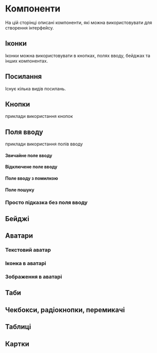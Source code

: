 


# Компоненти

На цій сторінці описані компоненти, які можна використовувати для створення інтерфейсу.

## Іконки

Іконки можна використовувати в кнопках, полях вводу, бейджах та інших
компонентах.

<IconExample />

## Посилання

Існує кілька видів посилань.

<LinkExample />

## Кнопки

приклади використання кнопок

<ButtonsExample />

## Поля вводу

приклади використання полів вводу

#### Звичайне поле вводу

<FormInputExample />

#### Відключене поле вводу

<FormInputDisabledExample />

#### Поле вводу з помилкою

<FormInputInvalidExample />

#### Поле пошуку

<FormSearchInputExample />

### Просто підказка без поля вводу

<FormHintExample />

## Бейджі

<BadgeExample />

## Аватари

### Текстовий аватар

<AvatarExample />

### Іконка в аватарі

<AvatarUserIconExample />

### Зображення в аватарі

<AvatarUserImageExample />

## Таби

<TabsExample />

## Чекбокси, радіокнопки, перемикачі

<FormCheckExample />

## Таблиці

<TableExample />

## Картки

<CardExample />
